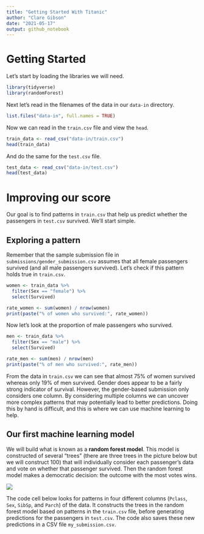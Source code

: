 ```yaml
---
title: "Getting Started With Titanic"
author: "Clare Gibson"
date: "2021-05-17"
output: github_notebook
---
```


# Getting Started

Let's start by loading the libraries we will need.
```r
library(tidyverse)
library(randomForest)
```

Next let's read in the filenames of the data in our `data-in` directory.
```r
list.files("data-in", full.names = TRUE)
```

Now we can read in the `train.csv` file and view the `head`.
```r
train_data <- read_csv("data-in/train.csv")
head(train_data)
```

And do the same for the `test.csv` file.
```r
test_data <- read_csv("data-in/test.csv")
head(test_data)
```

# Improving our score
Our goal is to find patterns in `train.csv` that help us predict whether the passengers in `test.csv` survived. We'll start simple.

## Exploring a pattern
Remember that the sample submission file in `submissions/gender_submission.csv` assumes that all female passengers survived (and all male passengers survived). Let's check if this pattern holds true in `train.csv`.
```r
women <- train_data %>% 
  filter(Sex == "female") %>% 
  select(Survived)

rate_women <- sum(women) / nrow(women)
print(paste("% of women who survived:", rate_women))
```

Now let's look at the proportion of male passengers who survived.
```r
men <- train_data %>% 
  filter(Sex == "male") %>% 
  select(Survived)

rate_men <- sum(men) / nrow(men)
print(paste("% of men who survived:", rate_men))
```

From the data in `train.csv` we can see that almost 75% of women survived whereas only 19% of men survived. Gender does appear to be a fairly strong indicator of survival. However, the gender-based submission only considers one column. By considering multiple columns we can uncover more complex patterns that may potentially lead to better predictions. Doing this by hand is difficult, and this is where we can use machine learning to help.

## Our first machine learning model
We will build what is known as a **random forest model**. This model is constructed of several "trees" (there are three trees in the picture below but we will construct 100) that will individually consider each passenger's data and vote on whether that passenger survived. Then the random forest model makes a democratic decision: the outcome with the most votes wins.

![](https://i.imgur.com/AC9Bq63.png)

The code cell below looks for patterns in four different columns (`Pclass`, `Sex`, `SibSp`, and `Parch`) of the data. It constructs the trees in the random forest model based on patterns in the `train.csv` file, before generating predictions for the passengers in `test.csv`. The code also saves these new predictions in a CSV file `my_submission.csv`.
```r

```

